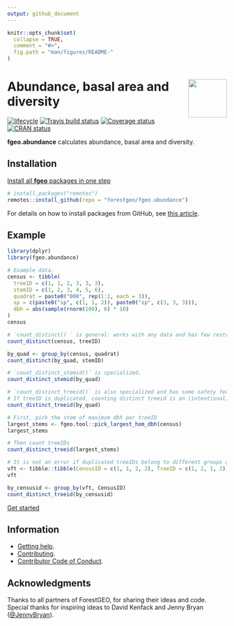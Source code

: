 ```yaml
---
output: github_document
---
```


<!-- README.md is generated from README.Rmd. Please edit that file -->

```r
knitr::opts_chunk$set(
  collapse = TRUE,
  comment = "#>",
  fig.path = "man/figures/README-"
)
```

# <img src="https://i.imgur.com/vTLlhbp.png" align="right" height=88 /> Abundance, basal area and diversity

[![lifecycle](https://img.shields.io/badge/lifecycle-experimental-orange.svg)](https://www.tidyverse.org/lifecycle/#experimental)
[![Travis build status](https://travis-ci.org/forestgeo/fgeo.abundance.svg?branch=master)](https://travis-ci.org/forestgeo/fgeo.abundance)
[![Coverage status](https://codecov.io/gh/forestgeo/fgeo.abundance/branch/master/graph/badge.svg)](https://codecov.io/github/forestgeo/fgeo.abundance?branch=master)
[![CRAN status](http://www.r-pkg.org/badges/version/fgeo.abundance)](https://cran.r-project.org/package=fgeo.abundance)

__fgeo.abundance__ calculates abundance, basal area and diversity.

## Installation

[Install all __fgeo__ packages in one step](https://forestgeo.github.io/fgeo/index.html#installation)

```R
# install.packages("remotes")
remotes::install_github(repo = "forestgeo/fgeo.abundance")
```

For details on how to install packages from GitHub, see [this article](https://goo.gl/dQKEeg).

## Example

```r
library(dplyr)
library(fgeo.abundance)

# Example data.
census <- tibble(
  treeID = c(1, 1, 2, 3, 3, 3),
  stemID = c(1, 2, 3, 4, 5, 6),
  quadrat = paste0("000", rep(1:2, each = 3)),
  sp = c(paste0("sp", c(1, 1, 2)), paste0("sp", c(3, 3, 3))),
  dbh = abs(sample(rnorm(100), 6) * 10)
)
census

# `count_distinct() ` is general: works with any data and has few restrictions.
count_distinct(census, treeID)

by_quad <- group_by(census, quadrat)
count_distinct(by_quad, stemID)

# `count_distinct_stemid()` is specialized.
count_distinct_stemid(by_quad)

# `count_distinct_treeid()` is also specialized and has some safety features.
# If treeID is duplicated, counting distinct treeid is an (intentional) error.
count_distinct_treeid(by_quad)

# First, pick the stem of maximum dbh per treeID
largest_stems <- fgeo.tool::pick_largest_hom_dbh(census)
largest_stems

# Then count treeIDs
count_distinct_treeid(largest_stems)

# It is not an error if duplicated treeIDs belong to different groups of data.
vft <- tibble::tibble(CensusID = c(1, 1, 2, 2), TreeID = c(1, 2, 1, 2))
vft

by_censusid <- group_by(vft, CensusID)
count_distinct_treeid(by_censusid)
```

[Get started](https://forestgeo.github.io/fgeo/articles/fgeo.html)

## Information

* [Getting help](SUPPORT.md).
* [Contributing](CONTRIBUTING.md).
* [Contributor Code of Conduct](CODE_OF_CONDUCT.md).

## Acknowledgments

Thanks to all partners of ForestGEO, for sharing their ideas and code. Special 
thanks for inspiring ideas to David Kenfack and Jenny Bryan ([\@JennyBryan](https://twitter.com/JennyBryan)).
